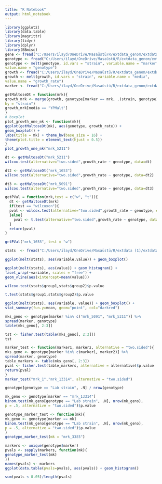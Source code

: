 ```yaml
---
title: "R Notebook"
output: html_notebook
---
```


```r
library(ggplot2)
library(data.table)
library(magrittr)
library(tidyr)
library(dplyr)
library(BBmisc)
gene <- fread("C:/Users/ilayd/OneDrive/Masaüstü/R/extdata_genom/extdata/eqtl/gene.txt")
genotype <- fread("C:/Users/ilayd/OneDrive/Masaüstü/R/extdata_genom/extdata/eqtl/genotype.txt")
genotype <- melt(genotype, id.vars = "strain", variable.name = "marker",
value.name = "genotype")
growth <- fread("C:/Users/ilayd/OneDrive/Masaüstü/R/extdata_genom/extdata/eqtl/growth.txt")
growth <- melt(growth, id.vars = "strain", variable.name = "media",
value.name = "growth_rate")
marker <- fread("C:/Users/ilayd/OneDrive/Masaüstü/R/extdata_genom/extdata/eqtl/marker.txt")
```
```r
getMaltoseDt = function(mrk){
growth_mrk <- merge(growth, genotype[marker == mrk, .(strain, genotype)],
by = "strain")
growth_mrk[media == "YPMalt"]
}
# boxplot
plot_growth_one_mk <- function(mk){
ggplot(getMaltoseDt(mk), aes(genotype, growth_rate)) +
geom_boxplot() +
labs(title = mk) + theme_bw(base_size = 16) +
theme(plot.title = element_text(hjust = 0.5))
}
plot_growth_one_mk("mrk_5211")
```


```r
dt <- getMaltoseDt("mrk_5211")
wilcox.test(alternative="two.sided",growth_rate ~ genotype, data=dt)
```


```r
dt2 <- getMaltoseDt("mrk_1653")
wilcox.test(alternative="two.sided",growth_rate ~ genotype, data=dt2)
```


```r
dt3 <- getMaltoseDt("mrk_5091")
wilcox.test(alternative="two.sided",growth_rate ~ genotype, data=dt3)
```


```r
getPVal = function(mrk,test = c("w", "t")){
  dt <- getMaltoseDt(mrk)
  if(test == "wilcoxon"){
  pval <- wilcox.test(alternative="two.sided",growth_rate ~ genotype, data=dt)$p.value
  }else{
    pval <- t.test(alternative="two.sided",growth_rate ~ genotype, data=dt)$p.value
  }
  return(pval)
}
```


```r
getPVal("mrk_1653", test = "w")
```
```r
stats  <- fread("C:/Users/ilayd/OneDrive/Masaüstü/R/extdata (1)/extdata/stats-pitfalls.csv")
```


```r
ggplot(melt(stats), aes(variable,value)) + geom_boxplot() 
```


```r
ggplot(melt(stats), aes(value)) + geom_histogram() +
facet_wrap(~variable, scales = "free") +
geom_vline(aes(xintercept=mean(value)))
```


```r
wilcox.test(stats$group1,stats$group2)$p.value
```


```r
t.test(stats$group1,stats$group2)$p.value
```


```r
ggplot(melt(stats), aes(variable, value)) + geom_boxplot() +
stat_summary(fun.y=mean, geom="point", col="darkred") 
```


```r
mks_geno <- genotype[marker %in% c("mrk_5091", "mrk_5211")] %>%
spread(marker, genotype)
table(mks_geno[, 2:3])
```


```r
tst <- fisher.test(table(mks_geno[, 2:3]))
tst
```


```r
marker_test <- function(marker1, marker2, alternative = "two.sided"){
mks_geno <- genotype[marker %in% c(marker1, marker2)] %>%
spread(marker, genotype)
table_markers <- table(mks_geno[, 2:3])
pval <- fisher.test(table_markers, alternative = alternative)$p.value
return(pval)
}
marker_test("mrk_1","mrk_13314", alternative = "two.sided")
```


```r
genotype[genotype == "Lab strain", .N] / nrow(genotype)
```


```r
mk_geno <- genotype[marker == "mrk_13314"]
binom.test(mk_geno[genotype == "Lab strain", .N], nrow(mk_geno),
p = .5, alternative = "two.sided")$p.value
```
```r
genotype_marker_test <- function(mk){
mk_geno <- genotype[marker == mk]
binom.test(mk_geno[genotype == "Lab strain", .N], nrow(mk_geno),
p = .5, alternative = "two.sided")$p.value
}
genotype_marker_test(mk = "mrk_3385")
```


```r
markers <- unique(genotype$marker)
pvals <- sapply(markers, function(mk){
genotype_marker_test(mk)
})
names(pvals) <- markers
ggplot(data.table(pvals=pvals), aes(pvals)) + geom_histogram()
```


```r
sum(pvals < 0.05)/length(pvals)
```


```r
```


